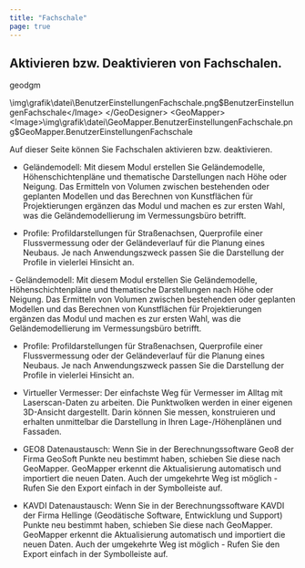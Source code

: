 ```yaml
---
title: "Fachschale"
page: true
---
```

## Aktivieren bzw. Deaktivieren von Fachschalen.
<GeoDesigner> <Placeholder>geodgm</Placeholder> 

<Image>\img\grafik\datei\BenutzerEinstellungenFachschale.png$BenutzerEinstellungenFachschale</Image>
</GeoDesigner>
<GeoMapper>
<Image>\img\grafik\datei\GeoMapper.BenutzerEinstellungenFachschale.png$GeoMapper.BenutzerEinstellungenFachschale</Image>
</GeoMapper>


Auf dieser Seite k&#246;nnen Sie Fachschalen aktivieren bzw. deaktivieren.
<GeoDesigner>
- <Bold> Gel&#228;ndemodell: </Bold>  Mit diesem Modul erstellen Sie Gel&#228;ndemodelle, H&#246;henschichtenpl&#228;ne und thematische Darstellungen nach H&#246;he oder Neigung. Das Ermitteln von Volumen zwischen bestehenden oder geplanten Modellen und das Berechnen von Kunstfl&#228;chen f&#252;r Projektierungen erg&#228;nzen das Modul und machen es zur ersten Wahl, was die Gel&#228;ndemodellierung im Vermessungsb&#252;ro betrifft.


- <Bold> Profile: </Bold>  Profildarstellungen f&#252;r Stra&#223;enachsen, Querprofile einer Flussvermessung oder der Gel&#228;ndeverlauf f&#252;r die Planung eines Neubaus. Je nach Anwendungszweck passen Sie die Darstellung der Profile in vielerlei Hinsicht an.





</GeoDesigner>
 <GeoMapper>
- <Bold> Gel&#228;ndemodell: </Bold>  Mit diesem Modul erstellen Sie Gel&#228;ndemodelle, H&#246;henschichtenpl&#228;ne und thematische Darstellungen nach H&#246;he oder Neigung. Das Ermitteln von Volumen zwischen bestehenden oder geplanten Modellen und das Berechnen von Kunstfl&#228;chen f&#252;r Projektierungen erg&#228;nzen das Modul und machen es zur ersten Wahl, was die Gel&#228;ndemodellierung im Vermessungsb&#252;ro betrifft.


- <Bold> Profile: </Bold>  Profildarstellungen f&#252;r Stra&#223;enachsen, Querprofile einer Flussvermessung oder der Gel&#228;ndeverlauf f&#252;r die Planung eines Neubaus. Je nach Anwendungszweck passen Sie die Darstellung der Profile in vielerlei Hinsicht an.


- <Bold> Virtueller Vermesser: </Bold>  Der einfachste Weg f&#252;r Vermesser im Alltag mit Laserscan-Daten zu arbeiten. Die Punktwolken werden in einer eigenen 3D-Ansicht dargestellt. Darin k&#246;nnen Sie messen, konstruieren und erhalten unmittelbar die Darstellung in Ihren Lage-/H&#246;henpl&#228;nen und Fassaden.


- <Bold> GEO8 Datenaustausch: </Bold>  Wenn Sie in der Berechnungssoftware Geo8 der Firma GeoSoft Punkte neu bestimmt haben, schieben Sie diese nach GeoMapper. GeoMapper erkennt die Aktualisierung automatisch und importiert die neuen Daten. Auch der umgekehrte Weg ist m&#246;glich - Rufen Sie den Export einfach in der Symbolleiste auf.


- <Bold> KAVDI Datenaustausch: </Bold>  Wenn Sie in der Berechnungssoftware KAVDI der Firma Hellinge (Geod&#228;tische Software, Entwicklung und Support) Punkte neu bestimmt haben, schieben Sie diese nach GeoMapper. GeoMapper erkennt die Aktualisierung automatisch und importiert die neuen Daten. Auch der umgekehrte Weg ist m&#246;glich - Rufen Sie den Export einfach in der Symbolleiste auf.





</GeoMapper>
   
